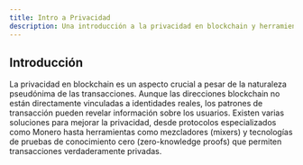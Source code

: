 ```yaml
---
title: Intro a Privacidad
description: Una introducción a la privacidad en blockchain y herramientas disponibles.
---
```



## Introducción

La privacidad en blockchain es un aspecto crucial a pesar de la naturaleza pseudónima de las transacciones. Aunque las direcciones blockchain no están directamente vinculadas a identidades reales, los patrones de transacción pueden revelar información sobre los usuarios. Existen varias soluciones para mejorar la privacidad, desde protocolos especializados como Monero hasta herramientas como mezcladores (mixers) y tecnologías de pruebas de conocimiento cero (zero-knowledge proofs) que permiten transacciones verdaderamente privadas.

<UnderConstruction />